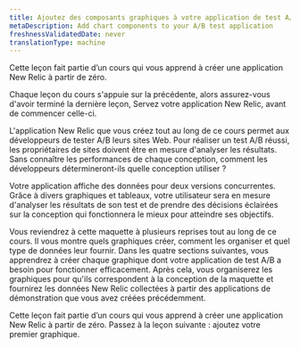 ```yaml
---
title: Ajoutez des composants graphiques à votre application de test A/B
metaDescription: Add chart components to your A/B test application
freshnessValidatedDate: never
translationType: machine
---
```


<Callout variant="tip">
  Cette leçon fait partie d’un cours qui vous apprend à créer une application New Relic à partir de zéro.

  Chaque leçon du cours s&apos;appuie sur la précédente, alors assurez-vous d&apos;avoir terminé la dernière leçon, Servez votre application New Relic, avant de commencer celle-ci.
</Callout>

L&apos;application New Relic que vous créez tout au long de ce cours permet aux développeurs de tester A/B leurs sites Web. Pour réaliser un test A/B réussi, les propriétaires de sites doivent être en mesure d&apos;analyser les résultats. Sans connaître les performances de chaque conception, comment les développeurs détermineront-ils quelle conception utiliser ?

Votre application affiche des données pour deux versions concurrentes. Grâce à divers graphiques et tableaux, votre utilisateur sera en mesure d&apos;analyser les résultats de son test et de prendre des décisions éclairées sur la conception qui fonctionnera le mieux pour atteindre ses objectifs.

Vous reviendrez à cette maquette à plusieurs reprises tout au long de ce cours. Il vous montre quels graphiques créer, comment les organiser et quel type de données leur fournir. Dans les quatre sections suivantes, vous apprendrez à créer chaque graphique dont votre application de test A/B a besoin pour fonctionner efficacement. Après cela, vous organiserez les graphiques pour qu&apos;ils correspondent à la conception de la maquette et fournirez les données New Relic collectées à partir des applications de démonstration que vous avez créées précédemment.

<Callout variant="tip">
  Cette leçon fait partie d’un cours qui vous apprend à créer une application New Relic à partir de zéro. Passez à la leçon suivante : ajoutez votre premier graphique.
</Callout>